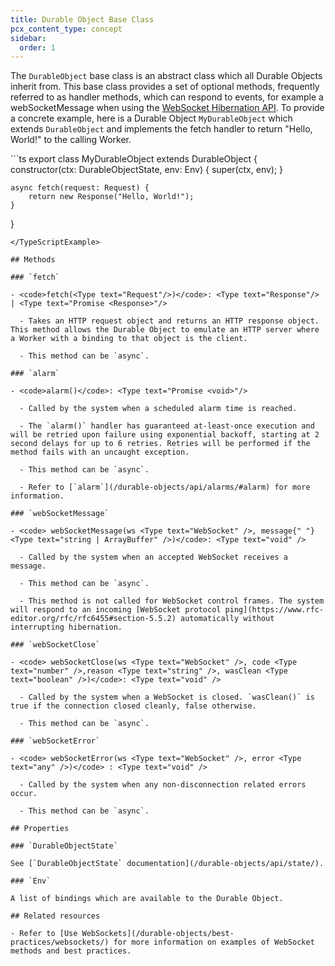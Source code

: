 ```yaml
---
title: Durable Object Base Class
pcx_content_type: concept
sidebar:
  order: 1
---
```



The `DurableObject` base class is an abstract class which all Durable Objects inherit from. This base class provides a set of optional methods, frequently referred to as handler methods, which can respond to events, for example a webSocketMessage when using the [WebSocket Hibernation API](#/durable-objects/best-practices/websockets/#websocket-hibernation-api). To provide a concrete example, here is a Durable Object `MyDurableObject` which extends `DurableObject` and implements the fetch handler to return "Hello, World!" to the calling Worker.

<TypeScriptExample>
```ts
export class MyDurableObject extends DurableObject {
	constructor(ctx: DurableObjectState, env: Env) {
		super(ctx, env);
	}

	async fetch(request: Request) {
		return new Response("Hello, World!");
	}
}
```
</TypeScriptExample>

## Methods

### `fetch`

- <code>fetch(<Type text="Request"/>)</code>: <Type text="Response"/> | <Type text="Promise <Response>"/>

  - Takes an HTTP request object and returns an HTTP response object. This method allows the Durable Object to emulate an HTTP server where a Worker with a binding to that object is the client.

  - This method can be `async`.

### `alarm`

- <code>alarm()</code>: <Type text="Promise <void>"/>

  - Called by the system when a scheduled alarm time is reached.

  - The `alarm()` handler has guaranteed at-least-once execution and will be retried upon failure using exponential backoff, starting at 2 second delays for up to 6 retries. Retries will be performed if the method fails with an uncaught exception.

  - This method can be `async`.

  - Refer to [`alarm`](/durable-objects/api/alarms/#alarm) for more information.

### `webSocketMessage`

- <code> webSocketMessage(ws <Type text="WebSocket" />, message{" "} <Type text="string | ArrayBuffer" />)</code>: <Type text="void" />

  - Called by the system when an accepted WebSocket receives a message.

  - This method can be `async`.

  - This method is not called for WebSocket control frames. The system will respond to an incoming [WebSocket protocol ping](https://www.rfc-editor.org/rfc/rfc6455#section-5.5.2) automatically without interrupting hibernation.

### `webSocketClose`

- <code> webSocketClose(ws <Type text="WebSocket" />, code <Type text="number" />,reason <Type text="string" />, wasClean <Type text="boolean" />)</code>: <Type text="void" />

  - Called by the system when a WebSocket is closed. `wasClean()` is true if the connection closed cleanly, false otherwise.

  - This method can be `async`.

### `webSocketError`

- <code> webSocketError(ws <Type text="WebSocket" />, error <Type text="any" />)</code> : <Type text="void" />

  - Called by the system when any non-disconnection related errors occur.

  - This method can be `async`.

## Properties

### `DurableObjectState`

See [`DurableObjectState` documentation](/durable-objects/api/state/).

### `Env`

A list of bindings which are available to the Durable Object.

## Related resources

- Refer to [Use WebSockets](/durable-objects/best-practices/websockets/) for more information on examples of WebSocket methods and best practices.
